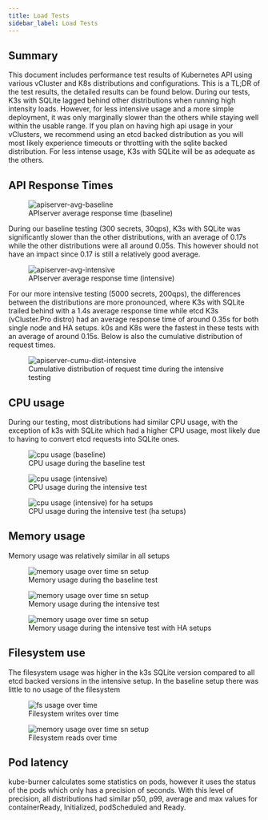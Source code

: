 ```yaml
---
title: Load Tests
sidebar_label: Load Tests
---
```


## Summary
This document includes performance test results of Kubernetes API using various vCluster and K8s distributions and configurations. 
This is a TL;DR of the test results, the detailed results can be found below. During our tests, K3s with SQLite lagged behind other distributions when running high intensity loads. However, for less intensive usage and a more simple deployment, it was only marginally slower than the others while staying well within the usable range.
If you plan on having high api usage in your vClusters, we recommend using an etcd backed distribution as you will most likely experience timeouts or throttling with the sqlite backed distribution. For less intense usage, K3s with SQLite will be as adequate as the others.


## API Response Times

<figure>
  <img src="/docs/media/diagrams/apiserver-latency-baseline.svg" alt="apiserver-avg-baseline" />
  <figcaption>APIserver average response time (baseline)</figcaption>
</figure>

During our baseline testing (300 secrets, 30qps), K3s with SQLite was significantly slower than the other distributions, with an average of 0.17s while the other distributions were all around 0.05s. This however should not have an impact since 0.17 is still a relatively good average.


<figure>
  <img src="/docs/media/diagrams/apiserver-latency-intensive.svg" alt="apiserver-avg-intensive" />
  <figcaption>APIserver average response time (intensive)</figcaption>
</figure>

For our more intensive testing (5000 secrets, 200qps), the differences between the distributions are more pronounced, where K3s with SQLite trailed behind with a 1.4s average response time while etcd K3s (vCluster.Pro distro) had an average response time of around 0.35s for both single node and HA setups. k0s and K8s were the fastest in these tests with an average of around 0.15s. Below is also the cumulative distribution of request times.


<figure>
  <img src="/docs/media/diagrams/cumu-distribution-apiserver.svg" alt="apiserver-cumu-dist-intensive" />
  <figcaption>Cumulative distribution of request time during the intensive testing</figcaption>
</figure>

## CPU usage

During our testing, most distributions had similar CPU usage, with the exception of k3s with SQLite which had a higher CPU usage, most likely due to having to convert etcd requests into SQLite ones.

<figure>
  <img src="/docs/media/diagrams/cpu-sn-baseline.svg" alt="cpu usage (baseline)" />
  <figcaption>CPU usage during the baseline test</figcaption>
</figure>

<figure>
  <img src="/docs/media/diagrams/cpu-sn-intensive.svg" alt="cpu usage (intensive)" />
  <figcaption>CPU usage during the intensive test</figcaption>
</figure>

<figure>
  <img src="/docs/media/diagrams/cpu-intensive-ha.svg" alt="cpu usage (intensive) for ha setups" />
  <figcaption>CPU usage during the intensive test (ha setups)</figcaption>
</figure>

## Memory usage

Memory usage was relatively similar in all setups

<figure>
  <img src="/docs/media/diagrams/mem-usage-baseline.svg" alt="memory usage over time sn setup" />
  <figcaption>Memory usage during the baseline test</figcaption>
</figure>

<figure>
  <img src="/docs/media/diagrams/mem-usage-intensive.svg" alt="memory usage over time sn setup" />
  <figcaption>Memory usage during the intensive test</figcaption>
</figure>

<figure>
  <img src="/docs/media/diagrams/mem-usage-ha.svg" alt="memory usage over time sn setup" />
  <figcaption>Memory usage during the intensive test with HA setups</figcaption>
</figure>

## Filesystem use

The filesystem usage was higher in the k3s SQLite version compared to all etcd backed versions in the intensive setup. In the baseline setup there was little to no usage of the filesystem

<figure>
  <img src="/docs/media/diagrams/fs-write-intensive.svg" alt="fs usage over time" />
  <figcaption>Filesystem writes over time</figcaption>
</figure>
<figure>
  <img src="/docs/media/diagrams/fs-read-intensive.svg" alt="memory usage over time sn setup" />
  <figcaption>Filesystem reads over time</figcaption>
</figure>

## Pod latency

kube-burner calculates some statistics on pods, however it uses the status of the pods which only has a precision of seconds. With this level of precision, all distributions had similar p50, p99, average and max values for containerReady, Initialized, podScheduled and Ready.
